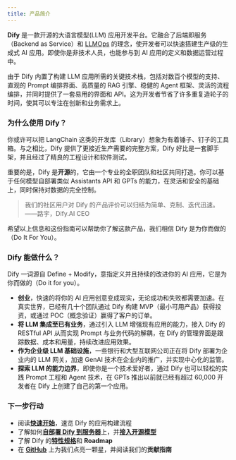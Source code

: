 ```yaml
---
title: 产品简介
---
```


**Dify** 是一款开源的大语言模型(LLM) 应用开发平台。它融合了后端即服务（Backend as Service）和 [LLMOps](learn-more/extended-reading/what-is-llmops) 的理念，使开发者可以快速搭建生产级的生成式 AI 应用。即使你是非技术人员，也能参与到 AI 应用的定义和数据运营过程中。

由于 Dify 内置了构建 LLM 应用所需的关键技术栈，包括对数百个模型的支持、直观的 Prompt 编排界面、高质量的 RAG 引擎、稳健的 Agent 框架、灵活的流程编排，并同时提供了一套易用的界面和 API。这为开发者节省了许多重复造轮子的时间，使其可以专注在创新和业务需求上。

### 为什么使用 Dify？

你或许可以把 LangChain 这类的开发库（Library）想象为有着锤子、钉子的工具箱。与之相比，Dify 提供了更接近生产需要的完整方案，Dify 好比是一套脚手架，并且经过了精良的工程设计和软件测试。

重要的是，Dify 是**开源**的，它由一个专业的全职团队和社区共同打造。你可以基于任何模型自部署类似 Assistants API 和 GPTs 的能力，在灵活和安全的基础上，同时保持对数据的完全控制。

> 我们的社区用户对 Dify 的产品评价可以归结为简单、克制、迭代迅速。\
> ——路宇，Dify.AI CEO

希望以上信息和这份指南可以帮助你了解这款产品，我们相信 Dify 是为你而做的（Do It For You）。

### Dify 能做什么？

<Info>
Dify 一词源自 Define + Modify，意指定义并且持续的改进你的 AI 应用，它是为你而做的（Do it for you）。
</Info>

* **创业**，快速的将你的 AI 应用创意变成现实，无论成功和失败都需要加速。在真实世界，已经有几十个团队通过 Dify 构建 MVP（最小可用产品）获得投资，或通过 POC（概念验证）赢得了客户的订单。
* **将 LLM 集成至已有业务**，通过引入 LLM 增强现有应用的能力，接入 Dify 的 RESTful API 从而实现 Prompt 与业务代码的解耦，在 Dify 的管理界面是跟踪数据、成本和用量，持续改进应用效果。
* **作为企业级 LLM 基础设施**，一些银行和大型互联网公司正在将 Dify 部署为企业内的 LLM 网关，加速 GenAI 技术在企业内的推广，并实现中心化的监管。
* **探索 LLM 的能力边界**，即使你是一个技术爱好者，通过 Dify 也可以轻松的实践 Prompt 工程和 Agent 技术，在 GPTs 推出以前就已经有超过 60,000 开发者在 Dify 上创建了自己的第一个应用。

### 下一步行动

* 阅读[**快速开始**](/zh-hans/guides/application-orchestrate/creating-an-application)，速览 Dify 的应用构建流程
* 了解如何[**自部署 Dify 到服务器**](/zh-hans/getting-started/install-self-hosted/docker-compose)上，并[**接入开源模型**](/zh-hans/guides/model-configuration/)
* 了解 Dify 的[**特性规格**](/zh-hans/getting-started/readme/features-and-specifications/)和 **Roadmap**
* 在 [**GitHub**](https://github.com/langgenius/dify) 上为我们点亮一颗星，并阅读我们的**贡献指南**
